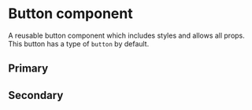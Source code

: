 
# Button component

A reusable button component which includes styles and allows all props.
This button has a type of `button` by default.

## Primary

<Canvas of={ButtonStories.Primary} />

## Secondary

<Canvas of={ButtonStories.Secondary} />